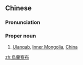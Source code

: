 {{also|乌兰察布}}
==Chinese==
{{zh-forms|s=乌兰察布|gloss=-}}
{{wikipedia|lang=zh}}

===Pronunciation===
{{zh-pron
|m=Wūlánchábù
|cat=pn
}}

===Proper noun===
{{zh-proper noun}}

# [[Ulanqab]], [[Inner Mongolia]], [[China]]

{{zh-cat|Cities}}

[[zh:烏蘭察布]]